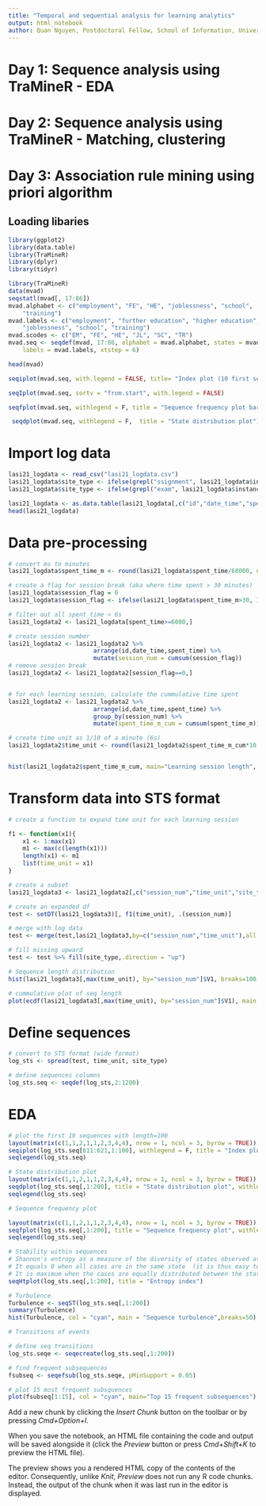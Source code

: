 ```yaml
---
title: "Temporal and sequential analysis for learning analytics"
output: html_notebook
author: Quan Nguyen, Postdoctoral Fellow, School of Information, University of Michigan
---
```



# Day 1: Sequence analysis using TraMineR - EDA
# Day 2: Sequence analysis using TraMineR - Matching, clustering
# Day 3: Association rule mining using priori algorithm

## Loading libaries

```r
library(ggplot2)
library(data.table)
library(TraMineR)
library(dplyr)
library(tidyr)
```

```r
library(TraMineR)
data(mvad)
seqstatl(mvad[, 17:86])
mvad.alphabet <- c("employment", "FE", "HE", "joblessness", "school", 
    "training")
mvad.labels <- c("employment", "further education", "higher education", 
    "joblessness", "school", "training")
mvad.scodes <- c("EM", "FE", "HE", "JL", "SC", "TR")
mvad.seq <- seqdef(mvad, 17:86, alphabet = mvad.alphabet, states = mvad.scodes, 
    labels = mvad.labels, xtstep = 6)

```
```r
head(mvad)
```

```r
seqiplot(mvad.seq, with.legend = FALSE, title= "Index plot (10 first sequences")
```
```r
seqIplot(mvad.seq, sortv = "from.start", with.legend = FALSE)
```
```r
seqfplot(mvad.seq, withlegend = F, title = "Sequence frequency plot bar width proportional to the frequencies")
```
```r
 seqdplot(mvad.seq, withlegend = F,  title = "State distribution plot")
```


# Import log data

```r
lasi21_logdata <- read_csv("lasi21_logdata.csv")
lasi21_logdata$site_type <- ifelse(grepl("ssignment", lasi21_logdata$instancename), "assignment",lasi21_logdata$site_type )
lasi21_logdata$site_type <- ifelse(grepl("exam", lasi21_logdata$instancename), "assignment",lasi21_logdata$site_type )

lasi21_logdata <- as.data.table(lasi21_logdata[,c("id","date_time","spent_time","site_type","instancename")])
head(lasi21_logdata)
```

# Data pre-processing
```r
# convert ms to minutes
lasi21_logdata$spent_time_m <- round(lasi21_logdata$spent_time/60000, digits=1)

# create a flag for session break (aka where time spent > 30 minutes)
lasi21_logdata$session_flag = 0
lasi21_logdata$session_flag <- ifelse(lasi21_logdata$spent_time_m>30, 1, lasi21_logdata$session_flag)

# filter out all spent_time < 6s
lasi21_logdata2 <- lasi21_logdata[spent_time>=6000,]

# create session number 
lasi21_logdata2 <- lasi21_logdata2 %>% 
                        arrange(id,date_time,spent_time) %>% 
                        mutate(session_num = cumsum(session_flag))
# remove session break
lasi21_logdata2 <- lasi21_logdata2[session_flag==0,]


# for each learning session, calculate the cummulative time spent
lasi21_logdata2 <- lasi21_logdata2 %>% 
                        arrange(id,date_time,spent_time) %>% 
                        group_by(session_num) %>% 
                        mutate(spent_time_m_cum = cumsum(spent_time_m))

# create time unit as 1/10 of a minute (6s)
lasi21_logdata2$time_unit <- round(lasi21_logdata2$spent_time_m_cum*10,digits=0)


hist(lasi21_logdata2$spent_time_m_cum, main="Learning session length", xlab = "Minutes", breaks=200)
```

# Transform data into STS format
```r
# create a function to expand time unit for each learning session

f1 <- function(x1){
    x1 <- 1:max(x1)
    m1 <- max(c(length(x1)))
    length(x1) <- m1
    list(time_unit = x1)
}

# create a subset
lasi21_logdata3 <- lasi21_logdata2[,c("session_num","time_unit","site_type")]

# create an expanded df
test <- setDT(lasi21_logdata3)[, f1(time_unit), .(session_num)]

# merge with log data
test <- merge(test,lasi21_logdata3,by=c("session_num","time_unit"),all.x=TRUE)

# fill missing upward
test <- test %>% fill(site_type,.direction = "up")
```



```r
# Sequence length distribution
hist(lasi21_logdata3[,max(time_unit), by="session_num"]$V1, breaks=100, main="Length of learning session", xlab='Sequence length')
```

```r
# cummulative plot of seq length
plot(ecdf(lasi21_logdata3[,max(time_unit), by="session_num"]$V1), main ='Cummulative distribution of seq length')
```
# Define sequences

```r
# convert to STS format (wide format)
log_sts <- spread(test, time_unit, site_type)

# define sequences columns
log_sts.seq <- seqdef(log_sts,2:1200)
```

# EDA

```r
# plot the first 10 sequences with length=100
layout(matrix(c(1,1,2,1,1,2,3,4,4), nrow = 1, ncol = 3, byrow = TRUE))
seqiplot(log_sts.seq[611:621,1:100], withlegend = F, title = "Index plot (10 first sequences)")
seqlegend(log_sts.seq)
```


```r
# State distribution plot
layout(matrix(c(1,1,2,1,1,2,3,4,4), nrow = 1, ncol = 3, byrow = TRUE))
seqdplot(log_sts.seq[,1:200], title = "State distribution plot", withlegend = FALSE)
seqlegend(log_sts.seq)
```

```r
# Sequence frequency plot

layout(matrix(c(1,1,2,1,1,2,3,4,4), nrow = 1, ncol = 3, byrow = TRUE))
seqfplot(log_sts.seq[,1:200], title = "Sequence frequency plot", withlegend = FALSE, pbarw = TRUE)
seqlegend(log_sts.seq)
```
```r
# Stability within sequences
# Shannon's entropy as a measure of the diversity of states observed at the considered time point
# It equals 0 when all cases are in the same state  (it is thus easy to predict in which state an individual is)
# It is maximum when the cases are equally distributed between the states
seqHtplot(log_sts.seq[,1:200], title = "Entropy index")
```

```r
# Turbulence
Turbulence <- seqST(log_sts.seq[,1:200])
summary(Turbulence)
hist(Turbulence, col = "cyan", main = "Sequence turbulence",breaks=50)

```

```r
# Transitions of events

# define seq transitions
log_sts.seqe <- seqecreate(log_sts.seq[,1:200])

# find frequent subsequences
fsubseq <- seqefsub(log_sts.seqe, pMinSupport = 0.05)

# plot 15 most frequent subsquences
plot(fsubseq[1:15], col = "cyan", main="Top 15 frequent subsequences")

```





Add a new chunk by clicking the *Insert Chunk* button on the toolbar or by pressing *Cmd+Option+I*.

When you save the notebook, an HTML file containing the code and output will be saved alongside it (click the *Preview* button or press *Cmd+Shift+K* to preview the HTML file). 

The preview shows you a rendered HTML copy of the contents of the editor. Consequently, unlike *Knit*, *Preview* does not run any R code chunks. Instead, the output of the chunk when it was last run in the editor is displayed.

